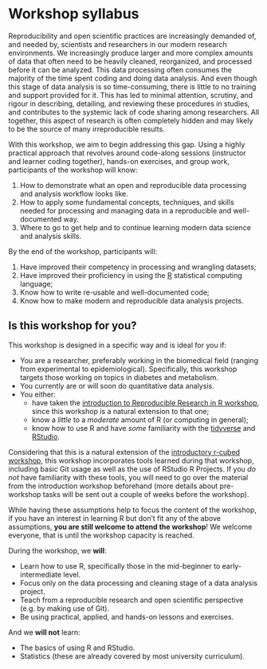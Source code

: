 # Workshop syllabus {#sec-syllabus}

<!-- TODO: Convert to be similar to the advanced workshop -->

Reproducibility and open scientific practices are increasingly demanded
of, and needed by, scientists and researchers in our modern research
environments. We increasingly produce larger and more complex amounts of
data that often need to be heavily cleaned, reorganized, and processed
before it can be analyzed. This data processing often consumes the
majority of the time spent coding and doing data analysis. And even
though this stage of data analysis is so time-consuming, there is little
to no training and support provided for it. This has led to minimal
attention, scrutiny, and rigour in describing, detailing, and reviewing
these procedures in studies, and contributes to the systemic lack of
code sharing among researchers. All together, this aspect of research is
often completely hidden and may likely to be the source of many
irreproducible results.

With this workshop, we aim to begin addressing this gap. Using a highly
practical approach that revolves around code-along sessions (instructor
and learner coding together), hands-on exercises, and group work,
participants of the workshop will know:

1.  How to demonstrate what an open and reproducible data processing and
    analysis workflow looks like.
2.  How to apply some fundamental concepts, techniques, and skills
    needed for processing and managing data in a reproducible and
    well-documented way.
3.  Where to go to get help and to continue learning modern data science
    and analysis skills.

By the end of the workshop, participants will:

1.  Have improved their competency in processing and wrangling datasets;
2.  Have improved their proficiency in using the
    [R](https://www.r-project.org/) statistical computing language;
3.  Know how to write re-usable and well-documented code;
4.  Know how to make modern and reproducible data analysis projects.

## Is this workshop for you? {#sec-is-it-for-you}

This workshop is designed in a specific way and is ideal for you if:

-   You are a researcher, preferably working in the biomedical field
    (ranging from experimental to epidemiological). Specifically, this
    workshop targets those working on topics in diabetes and metabolism.
-   You currently are or will soon do quantitative data analysis.
-   You either:
    -   have taken the [introduction to Reproducible Research in R
        workshop](https://r-cubed-intro.rostools.org/), since this workshop
        is a natural extension to that one;
    -   know a *little* to a *moderate* amount of R (or computing in
        general);
    -   know how to use R and have *some* familiarity with the
        [tidyverse](https://www.tidyverse.org/) and
        [RStudio](https://rstudio.com/).

Considering that this is a natural extension of the [introductory
r-cubed workshop](https://r-cubed-intro.rostools.org/), this workshop
incorporates tools learned during that workshop, including basic Git usage
as well as the use of RStudio R Projects. If you *do not* have
familiarity with these tools, you will need to go over the material from
the introduction workshop beforehand (more details about pre-workshop tasks
will be sent out a couple of weeks before the workshop).

While having these assumptions help to focus the content of the workshop,
if you have an interest in learning R but don't fit any of the above
assumptions, **you are still welcome to attend the workshop**! We welcome
everyone, that is until the workshop capacity is reached.

During the workshop, we **will**:

-   Learn how to use R, specifically those in the mid-beginner to
    early-intermediate level.
-   Focus only on the data processing and cleaning stage of a data
    analysis project.
-   Teach from a reproducible research and open scientific perspective
    (e.g. by making use of Git).
-   Be using practical, applied, and hands-on lessons and exercises.

And we **will not** learn:

-   The basics of using R and RStudio.
-   Statistics (these are already covered by most university
    curriculum).
